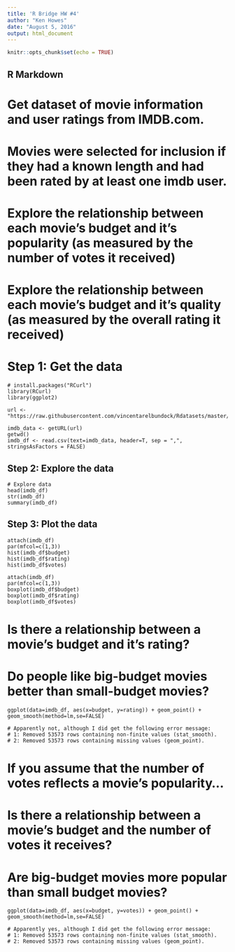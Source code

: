 ```yaml
---
title: 'R Bridge HW #4'
author: "Ken Howes"
date: "August 5, 2016"
output: html_document
---
```


```r
knitr::opts_chunk$set(echo = TRUE)
```

## R Markdown

# Get dataset of movie information and user ratings from IMDB.com.
# Movies were selected for inclusion if they had a known length and had been rated by at least one imdb user. 

# Explore the relationship between each movie's budget and it's popularity (as measured by the number of votes it received)
# Explore the relationship between each movie's budget and it's quality (as measured by the overall rating it received)

# Step 1: Get the data

```
# install.packages("RCurl")
library(RCurl)
library(ggplot2)

url <- "https://raw.githubusercontent.com/vincentarelbundock/Rdatasets/master/csv/ggplot2/movies.csv"

imdb_data <- getURL(url)
getwd()
imdb_df <- read.csv(text=imdb_data, header=T, sep = ",", stringsAsFactors = FALSE)
```

## Step 2: Explore the data

```
# Explore data
head(imdb_df)
str(imdb_df)
summary(imdb_df)

```

## Step 3: Plot the data

```
attach(imdb_df)
par(mfcol=c(1,3))
hist(imdb_df$budget)
hist(imdb_df$rating)
hist(imdb_df$votes)

attach(imdb_df)
par(mfcol=c(1,3))
boxplot(imdb_df$budget)
boxplot(imdb_df$rating)
boxplot(imdb_df$votes)
```

# Is there a relationship between a movie's budget and it's rating?  
# Do people like big-budget movies better than small-budget movies?
```
ggplot(data=imdb_df, aes(x=budget, y=rating)) + geom_point() + geom_smooth(method=lm,se=FALSE)

# Apparently not, although I did get the following error message:
# 1: Removed 53573 rows containing non-finite values (stat_smooth). 
# 2: Removed 53573 rows containing missing values (geom_point).
```

# If you assume that the number of votes reflects a movie's popularity...
# Is there a relationship between a movie's budget and the number of votes it receives?  
# Are big-budget movies more popular than small budget movies?
```
ggplot(data=imdb_df, aes(x=budget, y=votes)) + geom_point() + geom_smooth(method=lm,se=FALSE)

# Apparently yes, although I did get the following error message:
# 1: Removed 53573 rows containing non-finite values (stat_smooth). 
# 2: Removed 53573 rows containing missing values (geom_point).
```
